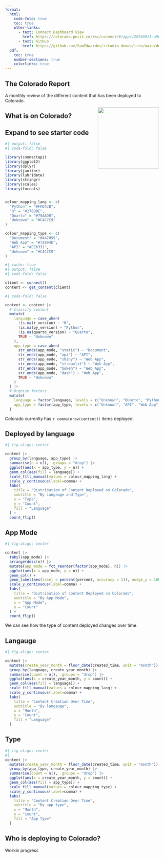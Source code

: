 ```yaml
---
format:
  html:
    code-fold: true
    toc: true
    other-links:
      - text: Connect Dashboard View
        href: https://colorado.posit.co/rsc/connect/#/apps/205b9011-a965-4f34-8f8f-3c12354833bd
      - text: GitHub
        href: https://github.com/SamEdwardes/rstudio-demos/tree/main/documents/quarto-colorado-report
  pdf:
    toc: true
    number-sections: true
    colorlinks: true
---
```


:::: {layout-ncol=2}
# The Colorado Report

A monthly review of the different content that has been deployed to Colorado.


<img src='./imgs/mountains-circle.png' align="right" height="200" />
::::

## What is on Colorado?

:::{.callout-tip collapse="true"}

## Expand to see starter code

```r
#| output: false
#| code-fold: false

library(connectapi)
library(ggplot2)
library(dplyr)
library(janitor)
library(lubridate)
library(stringr)
library(scales)
library(forcats)


colour_mapping_lang <- c(
  "Python" = "#FFD43B",
  "R" = "#276BBE",
  "Quarto" = "#75AADB",
  "Unknown" = "#C4C7C9"
)

colour_mapping_type <- c(
  "Document" = "#447099",
  "Web App" = "#72994E",
  "API" = "#EE6331",
  "Unknown" = "#C4C7C9"
)
```

```r
#| cache: true
#| output: false
#| code-fold: false

client <- connect()
content <- get_content(client)
```

```r
#| code-fold: false

content <- content |>
  # Classify content
  mutate(
    language = case_when(
      !is.na(r_version) ~ "R",
      !is.na(py_version) ~ "Python",
      !is.na(quarto_version) ~ "Quarto",
      TRUE ~ "Unknown"
    ),
    app_type = case_when(
      str_ends(app_mode, "static") ~ "Document",
      str_ends(app_mode, "api") ~ "API",
      str_ends(app_mode, "shiny") ~ "Web App",
      str_ends(app_mode, "streamlit") ~ "Web App",
      str_ends(app_mode, "bokeh") ~ "Web App",
      str_ends(app_mode, "dash") ~ "Web App",
      TRUE ~ "Unknown"
    )
  ) |> 
  # Orgnize factors
  mutate(
    language = factor(language, levels = c("Unknown", "QUarto", "Python", "R")),
    app_type = factor(app_type, levels = c("Unknown", "API", "Web App", "Document"))
  )
```

:::

Colorado currenlty has `r comma(nrow(content))` items deployed.

::: {.panel-tabset}

## Deployed by language

```r
#| fig-align: center

content |> 
  group_by(language, app_type) |>
  summarise(n = n(), .groups = "drop") |> 
  ggplot(aes(x = app_type, y = n)) +
  geom_col(aes(fill = language)) +
  scale_fill_manual(values = colour_mapping_lang) +
  scale_y_continuous(label=comma) +
  labs(
    title = "Distribution of Content Deployed on Colorado",
    subtitle = "By Langauge and Type",
    x = "Type",
    y = "Count",
    fill = "Language"
  ) +
  coord_flip()
```

## App Mode

```r
#| fig-align: center

content |> 
  tabyl(app_mode) |> 
  arrange(desc(n)) |> 
  mutate(app_mode = fct_reorder(factor(app_mode), n)) |> 
  ggplot(aes(x = app_mode, y = n)) +
  geom_col() +
  geom_label(aes(label = percent(percent, accuracy = 1)), nudge_y = 100) +
  scale_y_continuous(label=comma) +
  labs(
    title = "Distribution of Content Deployed on Colorado",
    subtitle = "By App Mode",
    x = "App Mode",
    y = "Count"
  ) +
  coord_flip()

```

:::

We can see how the type of content deployed changes over time.

::: {.panel-tabset}

## Langauge

```r
#| fig-align: center

content |> 
  mutate(create_year_month = floor_date(created_time, unit = "month")) |> 
  group_by(language, create_year_month) |> 
  summarise(count = n(), .groups = "drop") |> 
  ggplot(aes(x = create_year_month, y = count)) +
  geom_col(aes(fill = language)) + 
  scale_fill_manual(values = colour_mapping_lang) + 
  scale_y_continuous(label=comma) +
  labs(
    title = "Content Creation Over Time",
    subtitle = "By langauge",
    x = "Month",
    y = "Count",
    fill = "Language"
  )
```

## Type

```r
#| fig-align: center
#| 
content |> 
  mutate(create_year_month = floor_date(created_time, unit = "month")) |> 
  group_by(app_type, create_year_month) |> 
  summarise(count = n(), .groups = "drop") |> 
  ggplot(aes(x = create_year_month, y = count)) +
  geom_col(aes(fill = app_type)) + 
  scale_fill_manual(values = colour_mapping_type) +
  scale_y_continuous(label=comma) +
  labs(
    title = "Content Creation Over Time",
    subtitle = "By app type",
    x = "Month",
    y = "Count",
    fill = "App Type"
  )
```

:::

## Who is deploying to Colorado?

:::{.callout-warning}
Workin progress
:::
